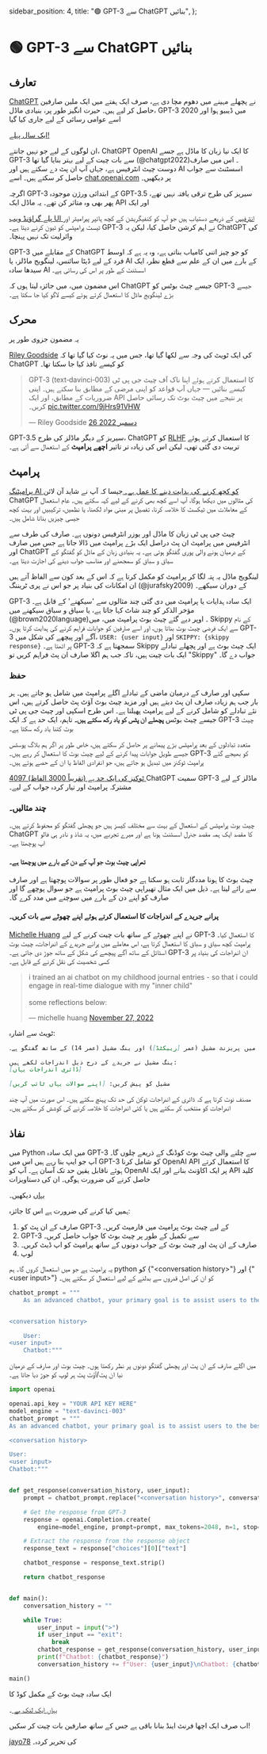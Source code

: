   sidebar_position: 4,
  title: "🟢 GPT-3 سے ChatGPT بنائیں",
};

# 🟢 GPT-3 سے ChatGPT بنائیں

## تعارف

[ChatGPT](https://chat.openai.com/chat) نے پچھلے مہینے میں دھوم مچا دی ہے، صرف ایک ہفتے میں ایک ملین صارفین حاصل کر لیے ہیں۔ حیرت انگیز طور پر، بنیادی ماڈل، GPT-3 2020 میں ڈیبیو ہوا اور اسے عوامی رسائی کے لیے جاری کیا گیا

<a href="https://openai.com/blog/api-no-waitlist/">ایک سال پہلے!</a>

ان لوگوں کے لیے جو نہیں جانتے، ChatGPT OpenAI کا ایک نیا زبان کا ماڈل ہے جسے GPT-3 سے بات چیت کے لیے بہتر بنایا گیا تھا (@chatgpt2022)۔ اس میں صارف دوست چیٹ انٹرفیس ہے، جہاں آپ ان پٹ دے سکتے ہیں اور AI اسسٹنٹ سے جواب حاصل کر سکتے ہیں۔ اسے [chat.openai.com](https://chat.openai.com/chat) پر دیکھیں۔

اگرچہ GPT-3 کے ابتدائی ورژن موجودہ GPT-3.5 سیریز کی طرح ترقی یافتہ نہیں تھے، پھر بھی وہ متاثر کن تھے۔ یہ ماڈل ایک API اور ایک

<a href="https://beta.openai.com/playground">پلے گراؤنڈ ویب UI انٹرفیس</a>
کے ذریعے دستیاب ہیں جو آپ کو کنفیگریشن کے کچھ ہائپر پیرامیٹر اور ٹیسٹ پرامپٹس کو
ٹیون کرنے دیتا ہے۔ GPT-3 نے اہم کرشن حاصل کیا، لیکن یہ ChatGPT کی وائرلیت تک نہیں
پہنچا۔

GPT-3 کے مقابلے میں ChatGPT کو جو چیز اتنی کامیاب بناتی ہے، وہ یہ ہے کہ اوسط فرد کے لیے ڈیٹا سائنس، لینگویج ماڈلز، یا AI کے بارے میں ان کے علم سے قطع نظر، ایک سیدھا سادہ AI اسسٹنٹ کے طور پر اس کی رسائی ہے۔

اس مضمون میں، میں جائزہ لیتا ہوں کہ ChatGPT جیسے چیٹ بوٹس کو GPT-3 جیسے بڑے لینگویج ماڈل کا استعمال کرتے ہوئے کیسے لاگو کیا جا سکتا ہے۔

## محرک

یہ مضمون جزوی طور پر

<a href="https://twitter.com/goodside">Riley Goodside</a>
کی ایک ٹویٹ کی وجہ سے لکھا گیا تھا، جس میں یہ نوٹ کیا گیا تھا کہ ChatGPT کو کیسے
نافذ کیا جا سکتا تھا۔

<blockquote class="twitter-tweet">
  <p lang="en" dir="ltr">
    GPT‑3 (text‑davinci‑003) کا استعمال کرتے ہوئے اپنا ناک آف چیٹ جی پی ٹی کیسے
    بنائیں — جہاں آپ قواعد کو اپنی مرضی کے مطابق بنا سکتے ہیں۔ اپنی ضروریات کے
    مطابق، اور ایک API پر نتیجے میں چیٹ بوٹ تک رسائی حاصل کریں۔
    <a href="https://t.co/9jHrs91VHW">pic.twitter.com/9jHrs91VHW</a>
  </p>
  &mdash; Riley Goodside
  <a href="https://twitter.com/goodside/status/1607487283782995968?ref_src=twsrc%5Etfw">
    26 دسمبر 2022
  </a>
</blockquote>

<script
  async
  src=" https://platform.twitter.com/widgets.js"
  charset="utf-8"
></script>

GPT-3.5 سیریز کے دیگر ماڈلز کی طرح، ChatGPT کو [RLHF](https://huggingface.co/blog/rlhf) کا استعمال کرتے ہوئے تربیت دی گئی تھی، لیکن اس کی زیادہ تر تاثیر **اچھے پرامپٹ** کے استعمال سے آتی ہے۔

## پرامپٹ

<a href="https://learnprompting.org/docs/basics/prompting">
  پرامپٹنگ AI کو کچھ کرنے کی ہدایت دینے کا عمل ہے۔
</a>
جیسا کہ آپ نے شاید آن لائن ChatGPT کی مثالوں میں دیکھا ہوگا، آپ اسے کچھ بھی کرنے
کے لیے کہہ سکتے ہیں۔ عام استعمال کے معاملات میں ٹیکسٹ کا خلاصہ کرنا، تفصیل پر مبنی
مواد لکھنا، یا نظمیں، ترکیبیں اور بہت کچھ جیسی چیزیں بنانا شامل ہیں۔

<p></p>

چیٹ جی پی ٹی زبان کا ماڈل اور یوزر انٹرفیس دونوں ہے۔ صارف کی طرف سے انٹرفیس میں پرامپٹ ان پٹ دراصل ایک بڑے پرامپٹ میں ڈالا جاتا ہے جس میں صارف اور ChatGPT کے درمیان ہونے والی پوری گفتگو ہوتی ہے۔ یہ بنیادی زبان کے ماڈل کو گفتگو کے سیاق و سباق کو سمجھنے اور مناسب جواب دینے کی اجازت دیتا ہے۔

لینگویج ماڈل یہ پتہ لگا کر پرامپٹ کو مکمل کرتا ہے کہ اس کے بعد کون سے الفاظ آتے ہیں ان امکانات کی بنیاد پر جو اس نے پری ٹریننگ (@jurafsky2009) کے دوران سیکھے۔

<p></p>

GPT-3 ایک سادہ ہدایات یا پرامپٹ میں دی گئی چند مثالوں سے 'سیکھنے' کے قابل ہے۔ مؤخر الذکر کو چند شاٹ کہا جاتا ہے، یا سیاق و سباق سیکھنے میں (@brown2020language)۔ اوپر دیے گئے چیٹ بوٹ پرامپٹ میں، میں Skippy کے نام سے ایک فرضی چیٹ بوٹ بناتا ہوں، اور اسے صارفین کو جوابات فراہم کرنے کی ہدایت کرتا ہوں۔ GPT-3 آگے اور پیچھے کی شکل میں، `USER: {user input}` اور `SKIPPY: {skippy response}` پر اٹھتا ہے۔ GPT-3 سمجھتا ہے کہ Skippy ایک چیٹ بوٹ ہے اور پچھلے تبادلے ایک بات چیت ہیں، تاکہ جب ہم اگلا صارف ان پٹ فراہم کریں تو "Skippy" جواب دے گا۔

### حفظ

سکپی اور صارف کے درمیان ماضی کے تبادلے اگلے پرامپٹ میں شامل ہو جاتے ہیں۔ ہر بار جب ہم زیادہ صارف ان پٹ دیتے ہیں اور مزید چیٹ بوٹ آؤٹ پٹ حاصل کرتے ہیں، اس نئے تبادلے کو شامل کرنے کے لیے پرامپٹ پھیلتا ہے۔ اس طرح اسکپی اور چیٹ جی پی ٹی جیسے چیٹ بوٹس **پچھلے ان پٹس کو یاد رکھ سکتے ہیں۔** تاہم، ایک حد ہے کہ ایک GPT-3 چیٹ بوٹ کتنا یاد رکھ سکتا ہے۔

متعدد تبادلوں کے بعد پرامپٹس بڑے پیمانے پر حاصل کر سکتے ہیں، خاص طور پر اگر ہم بلاگ پوسٹس جیسے طویل جوابات پیدا کرنے کے لیے چیٹ بوٹ کا استعمال کر رہے ہیں۔ GPT-3 کو بھیجے گئے پرامپٹ ٹوکنز میں تبدیل ہو جاتے ہیں، جو انفرادی الفاظ یا ان کے حصے ہوتے ہیں۔

<a href="https://help.openai.com/en/articles/4936856-what-are-tokens-and-how-to-count-them">
  4097 ٹوکنز کی ایک حد ہے (تقریباً 3000 الفاظ)
</a>
ChatGPT سمیت GPT-3 ماڈلز کے لیے مشترکہ پرامپٹ اور تیار کردہ جواب کے لیے۔

### چند مثالیں۔

چیٹ بوٹ پرامپٹس کے استعمال کے بہت سے مختلف کیسز ہیں جو پچھلی گفتگو کو محفوظ کرتے ہیں۔ ChatGPT کا مقصد ایک ہمہ مقصد جنرل اسسٹنٹ ہونا ہے اور میرے تجربے میں، یہ شاذ و نادر ہی فالو اپ پوچھتا ہے۔

#### تھراپی چیٹ بوٹ جو آپ کے دن کے بارے میں پوچھتا ہے۔

چیٹ بوٹ کا ہونا مددگار ثابت ہو سکتا ہے جو فعال طور پر سوالات پوچھتا ہے اور صارف سے رائے لیتا ہے۔ ذیل میں ایک مثال تھیراپی چیٹ بوٹ پرامپٹ ہے جو سوال پوچھے گا اور صارف کو اپنے دن کے بارے میں سوچنے میں مدد کرے گا۔

#### پرانے جریدے کے اندراجات کا استعمال کرتے ہوئے اپنے چھوٹے سے بات کریں۔

<a href="https://twitter.com/michellehuang42">Michelle Huang</a>
نے اپنے چھوٹے کے ساتھ بات چیت کرنے کے لیے GPT-3 کا استعمال کیا۔ پرامپٹ کچھ سیاق و
سباق کا استعمال کرتا ہے، اس معاملے میں پرانے جریدے کے اندراجات، چیٹ بوٹ اسٹائل کے
ساتھ آگے پیچھے کی شکل کے ساتھ جوڑ دی جاتی ہے۔ GPT-3 ان اندراجات کی بنیاد پر کسی شخصیت
کی نقل کرنے کے قابل ہے۔

<p></p>

<blockquote class="twitter-tweet">
  <p lang="en" dir="ltr">
    i trained an ai chatbot on my childhood journal entries - so that i could
    engage in real-time dialogue with my &quot;inner child&quot;
    <br />
    <br />
    some reflections below:
  </p>
  &mdash; michelle huang
  <a href="https://twitter.com/michellehuang42/status/1597005489413713921?ref_src=twsrc%5Etfw">
    November 27, 2022
  </a>
</blockquote>

<script
  async
  src="https://platform.twitter.com/widgets.js"
  charset="utf-8"
></script>

ٹویٹ سے اشارہ:

```markdown
ذیل میں پریزنٹ مشیل (عمر [رییکٹڈ]) اور ینگ مشیل (عمر 14) کے ساتھ گفتگو ہے۔

ینگ مشیل نے جریدے کے درج ذیل اندراجات لکھے ہیں:
[ڈائری اندراجات یہاں]

مشیل کو پیش کریں: [اپنے سوالات یہاں ٹائپ کریں]
```

مصنف نوٹ کرتا ہے کہ ڈائری کے اندراجات ٹوکن کی حد تک پہنچ سکتے ہیں۔ اس صورت میں آپ چند اندراجات کو منتخب کر سکتے ہیں یا کئی اندراجات کا خلاصہ کرنے کی کوشش کر سکتے ہیں۔

## نفاذ

میں Python میں ایک سادہ GPT-3 سے چلنے والی چیٹ بوٹ کوڈنگ کے ذریعے چلوں گا۔ آپ جو ایپ بنا رہے ہیں اس میں GPT-3 کو شامل کرنا OpenAI API کا استعمال کرتے ہوئے ناقابل یقین حد تک آسان ہے۔ آپ کو OpenAI پر ایک اکاؤنٹ بنانے اور ایک API کلید حاصل کرنے کی ضرورت ہوگی۔ ان کی دستاویزات

<a href="https://beta.openai.com/docs/introduction">یہاں</a>
دیکھیں۔

ہمیں کیا کرنے کی ضرورت ہے اس کا جائزہ:

1. صارف کے ان پٹ کو GPT-3 کے لیے چیٹ بوٹ پرامپٹ میں فارمیٹ کریں۔
2. GPT-3 سے تکمیل کے طور پر چیٹ بوٹ کا جواب حاصل کریں۔
3. صارف کے ان پٹ اور چیٹ بوٹ کے جواب دونوں کے ساتھ پرامپٹ کو اپ ڈیٹ کریں۔
4. لوپ

یہ پرامپٹ ہے جو میں استعمال کروں گا۔ ہم python کو
{"<conversation history\>"}
اور
{"<user input\>"}
کو ان کی اصل قدروں سے بدلنے کے لیے استعمال کر سکتے ہیں۔

```python
chatbot_prompt = """
    As an advanced chatbot, your primary goal is to assist users to the best of your ability. This may involve answering questions, providing helpful information, or completing tasks based on user input. In order to effectively assist users, it is important to be detailed and thorough in your responses. Use examples and evidence to support your points and justify your recommendations or solutions.


<conversation history>

    User:
<user input>
    Chatbot:"""
```

میں اگلے صارف کے ان پٹ اور پچھلی گفتگو دونوں پر نظر رکھتا ہوں۔ چیٹ بوٹ اور صارف کے درمیان نیا ان پٹ/آؤٹ پٹ ہر لوپ کو جوڑ دیا جاتا ہے۔

```python
import openai

openai.api_key = "YOUR API KEY HERE"
model_engine = "text-davinci-003"
chatbot_prompt = """
As an advanced chatbot, your primary goal is to assist users to the best of your ability. This may involve answering questions, providing helpful information, or completing tasks based on user input. In order to effectively assist users, it is important to be detailed and thorough in your responses. Use examples and evidence to support your points and justify your recommendations or solutions.

<conversation history>

User:
<user input>
Chatbot:"""


def get_response(conversation_history, user_input):
    prompt = chatbot_prompt.replace("<conversation history>", conversation_history).replace("<user input>", user_input)

    # Get the response from GPT-3
    response = openai.Completion.create(
        engine=model_engine, prompt=prompt, max_tokens=2048, n=1, stop=None, temperature=0.5)

    # Extract the response from the response object
    response_text = response["choices"][0]["text"]

    chatbot_response = response_text.strip()

    return chatbot_response


def main():
    conversation_history = ""

    while True:
        user_input = input(">")
        if user_input == "exit":
            break
        chatbot_response = get_response(conversation_history, user_input)
        print(f"Chatbot: {chatbot_response}")
        conversation_history += f"User: {user_input}\nChatbot: {chatbot_response}\n"

main()
```

ایک سادہ چیٹ بوٹ کے مکمل کوڈ کا

<a href="https://gist.github.com/jayo78/79d8834e6e31bf942c7b604e1611b68d">
  یہاں ایک لنک ہے
</a>
۔

<p></p>

اب صرف ایک اچھا فرنٹ اینڈ بنانا باقی ہے جس کے ساتھ صارفین بات چیت کر سکیں!

[jayo78](https://twitter.com/jayo782) کی تحریر کردہ۔
